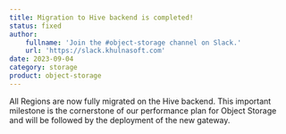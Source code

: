 ```yaml
---
title: Migration to Hive backend is completed!
status: fixed
author:
    fullname: 'Join the #object-storage channel on Slack.'
    url: 'https://slack.khulnasoft.com'
date: 2023-09-04
category: storage
product: object-storage
---
```


All Regions are now fully migrated on the Hive backend.
This important milestone is the cornerstone of our performance plan for Object Storage and will be followed by the deployment of the new gateway.

